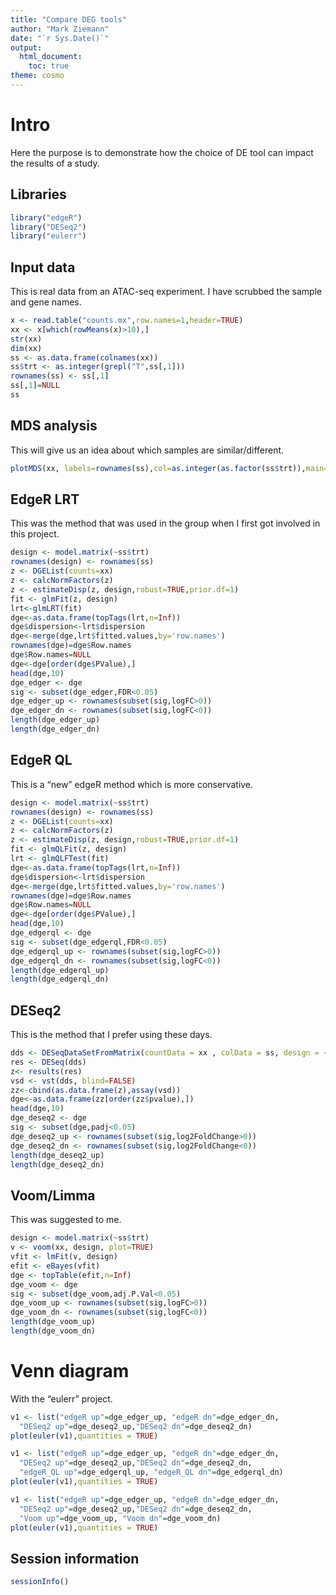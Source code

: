 ```yaml
---
title: "Compare DEG tools"
author: "Mark Ziemann"
date: "`r Sys.Date()`"
output:
  html_document:
    toc: true
theme: cosmo
---
```


# Intro

Here the purpose is to demonstrate how the choice of DE tool can impact the results of a study.

## Libraries

```r
library("edgeR")
library("DESeq2")
library("eulerr")
```

## Input data

This is real data from an ATAC-seq experiment.
I have scrubbed the sample and gene names.

```r
x <- read.table("counts.mx",row.names=1,header=TRUE)
xx <- x[which(rowMeans(x)>10),]
str(xx)
dim(xx)
ss <- as.data.frame(colnames(xx))
ss$trt <- as.integer(grepl("T",ss[,1]))
rownames(ss) <- ss[,1]
ss[,1]=NULL
ss
```

## MDS analysis

This will give us an idea about which samples are similar/different.

```r
plotMDS(xx, labels=rownames(ss),col=as.integer(as.factor(ss$trt)),main="MDS")
```

## EdgeR LRT

This was the method that was used in the group when I first got involved in this project.

```r

design <- model.matrix(~ss$trt)
rownames(design) <- rownames(ss)
z <- DGEList(counts=xx)
z <- calcNormFactors(z)
z <- estimateDisp(z, design,robust=TRUE,prior.df=1)
fit <- glmFit(z, design)
lrt<-glmLRT(fit)
dge<-as.data.frame(topTags(lrt,n=Inf))
dge$dispersion<-lrt$dispersion
dge<-merge(dge,lrt$fitted.values,by='row.names')
rownames(dge)=dge$Row.names
dge$Row.names=NULL
dge<-dge[order(dge$PValue),]
head(dge,10)
dge_edger <- dge
sig <- subset(dge_edger,FDR<0.05)
dge_edger_up <- rownames(subset(sig,logFC>0))
dge_edger_dn <- rownames(subset(sig,logFC<0))
length(dge_edger_up)
length(dge_edger_dn)

```

## EdgeR QL

This is a "new" edgeR method which is more conservative.

```r

design <- model.matrix(~ss$trt)
rownames(design) <- rownames(ss)
z <- DGEList(counts=xx)
z <- calcNormFactors(z)
z <- estimateDisp(z, design,robust=TRUE,prior.df=1)
fit <- glmQLFit(z, design)
lrt <- glmQLFTest(fit)
dge<-as.data.frame(topTags(lrt,n=Inf))
dge$dispersion<-lrt$dispersion
dge<-merge(dge,lrt$fitted.values,by='row.names')
rownames(dge)=dge$Row.names
dge$Row.names=NULL
dge<-dge[order(dge$PValue),]
head(dge,10)
dge_edgerql <- dge
sig <- subset(dge_edgerql,FDR<0.05)
dge_edgerql_up <- rownames(subset(sig,logFC>0))
dge_edgerql_dn <- rownames(subset(sig,logFC<0))
length(dge_edgerql_up)
length(dge_edgerql_dn)

```

## DESeq2

This is the method that I prefer using these days.

```r

dds <- DESeqDataSetFromMatrix(countData = xx , colData = ss, design = ~ trt )
res <- DESeq(dds)
z<- results(res)
vsd <- vst(dds, blind=FALSE)
zz<-cbind(as.data.frame(z),assay(vsd))
dge<-as.data.frame(zz[order(zz$pvalue),])
head(dge,10)
dge_deseq2 <- dge
sig <- subset(dge,padj<0.05)
dge_deseq2_up <- rownames(subset(sig,log2FoldChange>0))
dge_deseq2_dn <- rownames(subset(sig,log2FoldChange<0))
length(dge_deseq2_up)
length(dge_deseq2_dn)

```



## Voom/Limma

This was suggested to me.

```r

design <- model.matrix(~ss$trt)
v <- voom(xx, design, plot=TRUE)
vfit <- lmFit(v, design)
efit <- eBayes(vfit)
dge <- topTable(efit,n=Inf)
dge_voom <- dge
sig <- subset(dge_voom,adj.P.Val<0.05)
dge_voom_up <- rownames(subset(sig,logFC>0))
dge_voom_dn <- rownames(subset(sig,logFC<0))
length(dge_voom_up)
length(dge_voom_dn)

```

# Venn diagram

With the "eulerr" project.

```r

v1 <- list("edgeR up"=dge_edger_up, "edgeR dn"=dge_edger_dn,
  "DESeq2 up"=dge_deseq2_up,"DESeq2 dn"=dge_deseq2_dn)
plot(euler(v1),quantities = TRUE)

v1 <- list("edgeR up"=dge_edger_up, "edgeR dn"=dge_edger_dn,
  "DESeq2 up"=dge_deseq2_up,"DESeq2 dn"=dge_deseq2_dn,
  "edgeR_QL up"=dge_edgerql_up, "edgeR_QL dn"=dge_edgerql_dn)
plot(euler(v1),quantities = TRUE)

v1 <- list("edgeR up"=dge_edger_up, "edgeR dn"=dge_edger_dn,
  "DESeq2 up"=dge_deseq2_up,"DESeq2 dn"=dge_deseq2_dn,
  "Voom up"=dge_voom_up, "Voom dn"=dge_voom_dn)
plot(euler(v1),quantities = TRUE)

```

## Session information

```r
sessionInfo()
```

